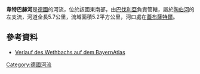 {{Coord|49|21|0.65|N|10|12|4.68|E|display=title}}

'''韋特巴赫河'''是[[德國|德國]]的河流，位於該國東南部，由[[巴伐利亞|巴伐利亞]]負責管轄，屬於[[陶伯河|陶伯河]]的左支流，河道全長5.7公里，流域面積5.2平方公里，河口處在[[蓋布薩特爾|蓋布薩特爾]]。

==參考資料==
* [http://geoportal.bayern.de/bayernatlas/default?lon=4366641.0&lat=5468587.0&zoom=10&base=951 Verlauf des Wethbachs auf dem BayernAtlas]

{{Germany-geo-stub}}
[[Category:德國河流|Category:德國河流]]